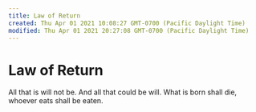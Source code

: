 ```yaml
---
title: Law of Return
created: Thu Apr 01 2021 10:08:27 GMT-0700 (Pacific Daylight Time)
modified: Thu Apr 01 2021 20:27:08 GMT-0700 (Pacific Daylight Time)
---
```


# Law of Return

All that is will not be. And all that could be will.
What is born shall die, whoever eats shall be eaten.
